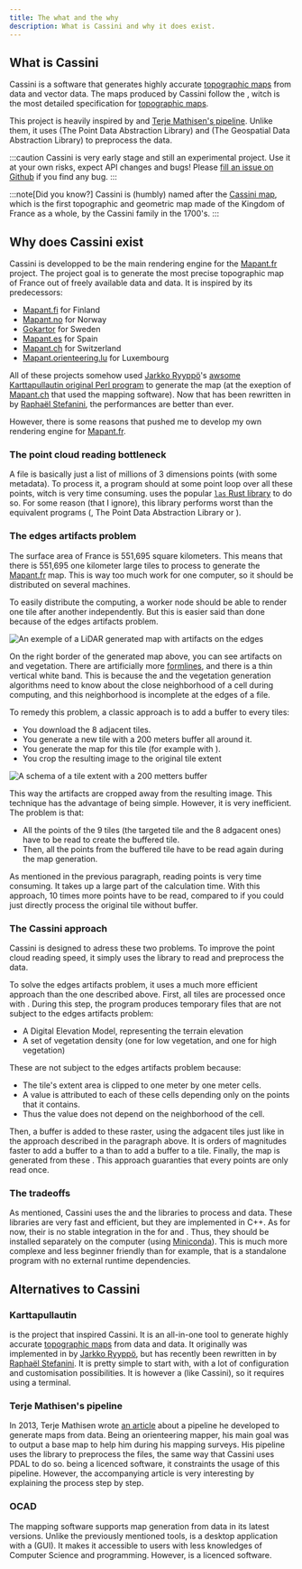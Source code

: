 ```yaml
---
title: The what and the why
description: What is Cassini and why it does exist.
---
```



## What is Cassini

Cassini is a software that generates highly accurate [topographic maps](https://en.wikipedia.org/wiki/Topographic_map) from <GlossaryLink slug="lidar" /> data and <GlossaryLink slug="shapefile" /> vector data. The maps produced by Cassini follow the <GlossaryLink slug="isom" label="International Specification for Orienteering Maps (ISOM)" />, witch is the most detailed specification for [topographic maps](https://en.wikipedia.org/wiki/Topographic_map).

This project is heavily inspired by <GlossaryLink slug="karttapullautin" /> and [Terje Mathisen's pipeline](https://tmsw.no/mapping/basemap_generation.html). Unlike them, it uses <GlossaryLink slug="pdal" /> (The Point Data Abstraction Library) and <GlossaryLink slug="gdal" /> (The Geospatial Data Abstraction Library) to preprocess the <GlossaryLink slug="lidar" /> data.

:::caution
Cassini is very early stage and still an experimental project. Use it at your own risks, expect API changes and bugs! Please [fill an issue on Github](https://github.com/NicoRio42/cassini/issues/new) if you find any bug.
:::

:::note[Did you know?]
Cassini is (humbly) named after the [Cassini map](https://en.wikipedia.org/wiki/Cassini_map), which is the first topographic and geometric map made of the Kingdom of France as a whole, by the Cassini family in the 1700's.
:::

## Why does Cassini exist

Cassini is developped to be the main rendering engine for the [Mapant.fr](https://mapant.fr) project. The project goal is to generate the most precise topographic map of France out of freely available <GlossaryLink slug="lidar" /> data and <GlossaryLink slug="shapefile" /> data. It is inspired by its predecessors:

- [Mapant.fi](https://www.mapant.fi/) for Finland
- [Mapant.no](https://mapant.no/) for Norway
- [Gokartor](https://kartor.gokartor.se/) for Sweden
- [Mapant.es](https://mapant.es/) for Spain
- [Mapant.ch](https://www.mapant.ch/) for Switzerland
- [Mapant.orienteering.lu](https://mapant.orienteering.lu/) for Luxembourg

All of these projects somehow used [Jarkko Ryyppö](https://x.com/RouteGadget)'s [awsome Karttapullautin original Perl program](https://routegadget.net/karttapullautin/) to generate the map (at the exeption of [Mapant.ch](https://www.mapant.ch/) that used the <GlossaryLink slug="ocad" /> mapping software). Now that <GlossaryLink slug="karttapullautin" /> has been rewritten in <GlossaryLink slug="rust" /> by [Raphaël Stefanini](https://www.linkedin.com/in/rphlo/), the performances are better than ever.

However, there is some reasons that pushed me to develop my own rendering engine for [Mapant.fr](https://mapant.fr).

### The point cloud reading bottleneck

A <GlossaryLink slug="lidar" /> file is basically just a list of millions of 3 dimensions points (with some metadata). To process it, a program should at some point loop over all these points, witch is very time consuming. <GlossaryLink slug="karttapullautin" /> uses the popular [`las` Rust library](https://crates.io/crates/las) to do so. For some reason (that I ignore), this library performs worst than the <GlossaryLink slug="cpp" /> equivalent programs (<GlossaryLink slug="pdal" />, The Point Data Abstraction Library or <GlossaryLink slug="lastools" />).

### The edges artifacts problem

The surface area of France is 551,695 square kilometers. This means that there is 551,695 one kilometer large tiles to process to generate the [Mapant.fr](https://mapant.fr) map. This is way too much work for one computer, so it should be distributed on several machines.

To easily distribute the computing, a worker node should be able to render one tile after another independently. But this is easier said than done because of the edges artifacts problem.

![An exemple of a LiDAR generated map with artifacts on the edges](../../assets/artifacts.png)

On the right border of the <GlossaryLink slug="lidar" /> generated map above, you can see artifacts on <GlossaryLink slug="contours" /> and vegetation. There are artificially more [formlines](https://omapwiki.orienteering.sport/symbols/103-form-line/), and there is a thin vertical white band. This is because the <GlossaryLink slug="contours" /> and the vegetation generation algorithms need to know about the close neighborhood of a cell during computing, and this neighborhood is incomplete at the edges of a <GlossaryLink slug="lidar" /> file.

To remedy this problem, a classic approach is to add a buffer to every tiles:

- You download the 8 adjacent <GlossaryLink slug="lidar" /> tiles.
- You generate a new <GlossaryLink slug="lidar" /> tile with a 200 meters buffer all around it.
- You generate the map for this tile (for example with <GlossaryLink slug="karttapullautin" />).
- You crop the resulting image to the original tile extent

![A schema of a tile extent with a 200 metters buffer](../../assets/tile-with-buffer.png)

This way the artifacts are cropped away from the resulting image. This technique has the advantage of being simple. However, it is very inefficient. The problem is that:

- All the points of the 9 tiles (the targeted tile and the 8 adgacent ones) have to be read to create the buffered tile.
- Then, all the points from the buffered tile have to be read again during the map generation.

As mentioned in the previous paragraph, reading <GlossaryLink slug="lidar" /> points is very time consuming. It takes up a large part of the calculation time. With this approach, 10 times more points have to be read, compared to if you could just directly process the original tile without buffer.

### The Cassini approach

Cassini is designed to adress these two problems. To improve the point cloud reading speed, it simply uses the <GlossaryLink slug="pdal" /> library to read and preprocess the <GlossaryLink slug="lidar" /> data.

To solve the edges artifacts problem, it uses a much more efficient approach than the one described above. First, all <GlossaryLink slug="lidar" /> tiles are processed once with <GlossaryLink slug="pdal" />. During this step, the program produces temporary files that are not subject to the edges artifacts problem:

- A Digital Elevation Model, representing the terrain elevation
- A set of vegetation density <GlossaryLink slug="raster" label="rasters" /> (one for low vegetation, and one for high vegetation)

These <GlossaryLink slug="raster" label="rasters" /> are not subject to the edges artifacts problem because:

- The tile's extent area is clipped to one meter by one meter cells.
- A value is attributed to each of these cells depending only on the points that it contains.
- Thus the value does not depend on the neighborhood of the cell.

Then, a buffer is added to these raster, using the adgacent tiles <GlossaryLink slug="raster" label="rasters" /> just like in the approach described in the paragraph above. It is orders of magnitudes faster to add a buffer to a <GlossaryLink slug="raster" /> than to add a buffer to a <GlossaryLink slug="lidar" /> tile. Finally, the map is generated from these <GlossaryLink slug="raster" label="rasters" />. This approach guaranties that every <GlossaryLink slug="lidar" /> points are only read once.

### The tradeoffs

As mentioned, Cassini uses the <GlossaryLink slug="pdal" /> and the <GlossaryLink slug="gdal" /> libraries to process <GlossaryLink slug="lidar" /> and <GlossaryLink slug="raster" /> data. These libraries are very fast and efficient, but they are implemented in C++. As for now, their is no stable integration in the <GlossaryLink slug="rust" label="Rust programming language" /> for <GlossaryLink slug="pdal" /> and <GlossaryLink slug="gdal" />. Thus, they should be installed separately on the computer (using [Miniconda](https://docs.anaconda.com/miniconda/)). This is much more complexe and less beginner friendly than <GlossaryLink slug="karttapullautin" /> for example, that is a standalone program with no external runtime dependencies.

## Alternatives to Cassini

### Karttapullautin

<GlossaryLink slug="karttapullautin" /> is the project that inspired Cassini. It
is an all-in-one tool to generate highly accurate [topographic maps](https://en.wikipedia.org/wiki/Topographic_map)
from <GlossaryLink slug="lidar" /> data and <GlossaryLink slug="shapefile" /> data.
It originally was implemented in <GlossaryLink slug="perl" /> by [Jarkko Ryyppö](https://x.com/RouteGadget),
but has recently been rewritten in <GlossaryLink slug="rust" /> by [Raphaël Stefanini](https://www.linkedin.com/in/rphlo/).
It is pretty simple to start with, with a lot of configuration and customisation
possibilities. It is however a <GlossaryLink slug="cli" /> (like Cassini), so it
requires using a terminal.

### Terje Mathisen's pipeline

In 2013, Terje Mathisen wrote [an article](https://tmsw.no/mapping/basemap_generation.html) about a pipeline he developed to generate maps from <GlossaryLink slug="lidar" /> data. Being an orienteering mapper, his main goal was to output a base map to help him during his mapping surveys. His pipeline uses the <GlossaryLink slug="lastools" /> library to preprocess the <GlossaryLink slug="lidar" /> files, the same way that Cassini uses PDAL to do so. <GlossaryLink slug="lastools" /> being a licenced software, it constraints the usage of this pipeline. However, the accompanying article is very interesting by explaining the process step by step.

### OCAD

The <GlossaryLink slug="ocad" /> mapping software supports map generation from <GlossaryLink slug="lidar" /> data in its latest versions. Unlike the previously mentioned tools, <GlossaryLink slug="ocad" /> is a desktop application with a <GlossaryLink slug="gui" /> (GUI). It makes it accessible to users with less knowledges of Computer Science and programming. However, <GlossaryLink slug="ocad" /> is a licenced software.
